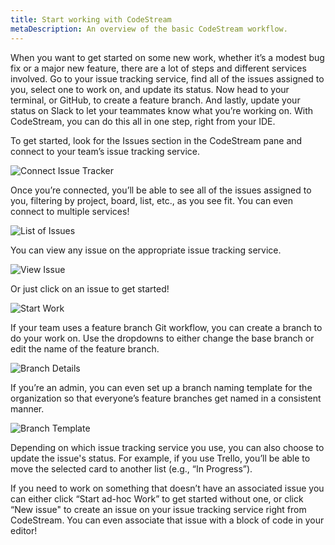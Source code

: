 ```yaml
---
title: Start working with CodeStream
metaDescription: An overview of the basic CodeStream workflow.
---
```


When you want to get started on some new work, whether it’s a modest bug fix or
a major new feature, there are a lot of steps and different services involved.
Go to your issue tracking service, find all of the issues assigned to you,
select one to work on, and update its status. Now head to your terminal, or
GitHub, to create a feature branch. And lastly, update your status on Slack to
let your teammates know what you’re working on. With CodeStream, you can do this
all in one step, right from your IDE.

To get started, look for the Issues section in the CodeStream pane and connect
to your team’s issue tracking service.

![Connect Issue Tracker](../assets/images/IssuesSection-Connect.png)

Once you’re connected, you’ll be able to see all of the issues assigned to you,
filtering by project, board, list, etc., as you see fit. You can even connect to
multiple services!

![List of Issues](../assets/images/IssuesSection-Backlog.png)

You can view any issue on the appropriate issue tracking service.

![View Issue](../assets/images/WorkingOn-OpenWeb.png)

Or just click on an issue to get started!

![Start Work](../assets/images/StartWork2.png)

If your team uses a feature branch Git workflow, you can create a branch to do
your work on. Use the dropdowns to either change the base branch or edit the
name of the feature branch.

![Branch Details](../assets/images/StartWork-BranchOptions.png)

If you’re an admin, you can even set up a branch naming template for the
organization so that everyone’s feature branches get named in a consistent
manner.

![Branch Template](../assets/images/StartWork-BranchTemplate2.png)

Depending on which issue tracking service you use, you can also choose to update
the issue's status. For example, if you use Trello, you’ll be able to move the
selected card to another list (e.g., “In Progress”).

If you need to work on something that doesn’t have an associated issue you can
either click “Start ad-hoc Work” to get started without one, or click “New
issue" to create an issue on your issue tracking service right from CodeStream.
You can even associate that issue with a block of code in your editor!


